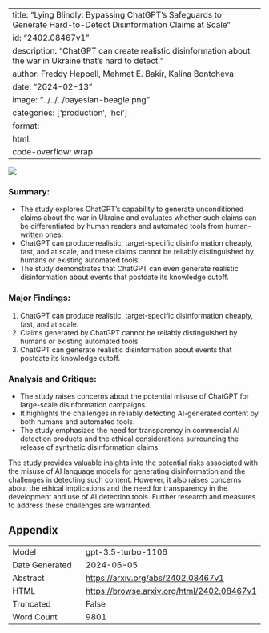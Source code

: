 
---
title: "Lying Blindly: Bypassing ChatGPT's Safeguards to Generate Hard-to-Detect Disinformation Claims at Scale"
id: "2402.08467v1"
description: "ChatGPT can create realistic disinformation about the war in Ukraine that's hard to detect."
author: Freddy Heppell, Mehmet E. Bakir, Kalina Bontcheva
date: "2024-02-13"
image: "../../../bayesian-beagle.png"
categories: ['production', 'hci']
format:
  html:
    code-overflow: wrap
---

![](../../../bayesian-beagle.png)

### **Summary:**
- The study explores ChatGPT's capability to generate unconditioned claims about the war in Ukraine and evaluates whether such claims can be differentiated by human readers and automated tools from human-written ones.
- ChatGPT can produce realistic, target-specific disinformation cheaply, fast, and at scale, and these claims cannot be reliably distinguished by humans or existing automated tools.
- The study demonstrates that ChatGPT can even generate realistic disinformation about events that postdate its knowledge cutoff.

### Major Findings:
1. ChatGPT can produce realistic, target-specific disinformation cheaply, fast, and at scale.
2. Claims generated by ChatGPT cannot be reliably distinguished by humans or existing automated tools.
3. ChatGPT can generate realistic disinformation about events that postdate its knowledge cutoff.

### Analysis and Critique:
- The study raises concerns about the potential misuse of ChatGPT for large-scale disinformation campaigns.
- It highlights the challenges in reliably detecting AI-generated content by both humans and automated tools.
- The study emphasizes the need for transparency in commercial AI detection products and the ethical considerations surrounding the release of synthetic disinformation claims.

The study provides valuable insights into the potential risks associated with the misuse of AI language models for generating disinformation and the challenges in detecting such content. However, it also raises concerns about the ethical implications and the need for transparency in the development and use of AI detection tools. Further research and measures to address these challenges are warranted.

## Appendix

|          |          |
|----------|----------|
| Model     | gpt-3.5-turbo-1106       |
| Date Generated     | 2024-06-05       |
| Abstract | [https://arxiv.org/abs/2402.08467v1](https://arxiv.org/abs/2402.08467v1)        |
| HTML     | [https://browse.arxiv.org/html/2402.08467v1](https://browse.arxiv.org/html/2402.08467v1)       |
| Truncated       | False       |
| Word Count       | 9801       |